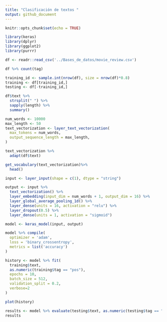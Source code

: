 ```yaml
---
title: "Clasificación de textos "
output: github_document
---
```


```r
knitr::opts_chunk$set(echo = TRUE)
```


```r
library(keras)
library(dplyr)
library(ggplot2)
library(purrr)
```



```r
df <- readr::read_csv('../Bases_de_datos/movie_review.csv')
```


```r
df %>% count(tag)
```


```r
training_id <- sample.int(nrow(df), size = nrow(df)*0.8)
training <- df[training_id,]
testing <- df[-training_id,]
```




```r
df$text %>% 
  strsplit(" ") %>% 
  sapply(length) %>% 
  summary()
```





```r
num_words <- 10000
max_length <- 50
text_vectorization <- layer_text_vectorization(
  max_tokens = num_words, 
  output_sequence_length = max_length, 
)
```




```r
text_vectorization %>% 
  adapt(df$text)
```


```r
get_vocabulary(text_vectorization)%>%
  head()
```

```r
input <- layer_input(shape = c(1), dtype = "string")

output <- input %>% 
  text_vectorization() %>% 
  layer_embedding(input_dim = num_words + 1, output_dim = 16) %>%
  layer_global_average_pooling_1d() %>%
  layer_dense(units = 16, activation = "relu") %>%
  layer_dropout(0.5) %>% 
  layer_dense(units = 1, activation = "sigmoid")

model <- keras_model(input, output)
```



```r
model %>% compile(
  optimizer = 'adam',
  loss = 'binary_crossentropy',
  metrics = list('accuracy')
)
```



```r
history <- model %>% fit(
  training$text,
  as.numeric(training$tag == "pos"),
  epochs = 10,
  batch_size = 512,
  validation_split = 0.2,
  verbose=2
)
```

```r
plot(history)
```


```r
results <- model %>% evaluate(testing$text, as.numeric(testing$tag == "pos"), verbose = 0)
results
```

